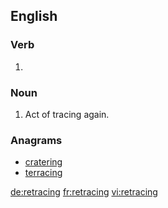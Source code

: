 ==English==

===Verb===
{{head|en}}

# {{present participle of|retrace|lang=en}}

===Noun===
{{en-noun}}

# Act of tracing again.

===Anagrams===
* [[cratering#English|cratering]]
* [[terracing#English|terracing]]

[[de:retracing]]
[[fr:retracing]]
[[vi:retracing]]